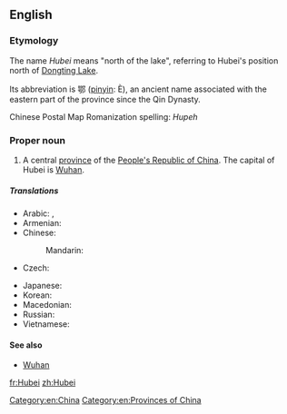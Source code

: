 {{wikipedia}}
==English==

===Etymology===
The name ''Hubei'' means "north of the lake", referring to Hubei's position north of [[Dongting Lake]].

Its abbreviation is 鄂 ([[pinyin]]: È), an ancient name associated with the eastern part of the province since the Qin Dynasty.  

Chinese Postal Map Romanization spelling: ''Hupeh''
<!-- ({{zh-cpw |c=湖北|p=Húběi |w=Hu-pei}} -->

===Proper noun===
{{en-proper noun}}

# A central [[province]] of the [[People's Republic of China]]. The capital of Hubei is [[Wuhan]].

=====Translations=====
{{trans-top|province of China}}
* Arabic: {{t|ar|خوبي|m|tr=khubii}},  {{t|ar|هوبي|m|tr=hubii}}
* Armenian: {{t|hy|Հուբեյ|sc=Armn}}
* Chinese:
*: Mandarin: {{t+|cmn|湖北|tr=Húběi|sc=Hani}}
* Czech: {{t|cs|Chu-pej}}
{{trans-mid}}
* Japanese: {{t+|ja|湖北|tr=こほく, Kohoku}}
* Korean: {{t|ko|후베이|tr=Hubei|sc=Hang}}
* Macedonian: {{t|mk|Хубеј|tr=Húbej|sc=Cyrl}}
* Russian: {{t|ru|Хубэй|m|tr=Xubéj}}
* Vietnamese: {{t|vi|Hồ Bắc}}
{{trans-bottom}}

====See also====
* [[Wuhan]]

[[Category:en:China]]
[[Category:en:Provinces of China]]

[[fr:Hubei]]
[[zh:Hubei]]